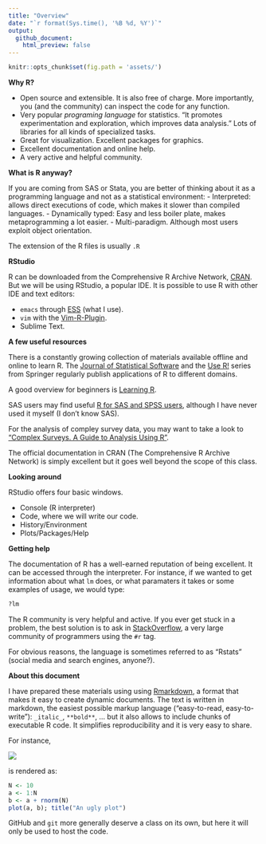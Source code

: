 ```yaml
--- 
title: "Overview"
date: "`r format(Sys.time(), '%B %d, %Y')`"
output: 
  github_document:
    html_preview: false
---
```


```r
knitr::opts_chunk$set(fig.path = 'assets/')
```

**Why R?**

- Open source and extensible. It is also free of charge. More importantly, you (and the community)
  can inspect the code for any function.
- Very popular _programing language_ for statistics. "It promotes
  experimentation and exploration, which improves data analysis." Lots of
  libraries for all kinds of specialized tasks.
- Great for visualization. Excellent packages for graphics.
- Excellent documentation and online help.
- A very active and helpful community.

**What is R anyway?**

If you are coming from SAS or Stata, you are better of thinking about it as a programming language and not as a
statistical environment:
- Interpreted: allows direct executions of code, which makes it slower than
  compiled languages.
- Dynamically typed: Easy and less boiler plate, makes metaprogramming a lot easier. 
- Multi-paradigm. Although most users exploit object orientation.

The extension of the R files is usually `.R`

**RStudio**

R can be downloaded from the Comprehensive R Archive Network,
[CRAN](https//cran.r-project.org). But we will be using RStudio, a popular IDE.
It is possible to use R with other IDE and text editors:

- `emacs` through [ESS](http://ess.r-project.org/) (what I use).
- `vim` with the [Vim-R-Plugin](http://www.vim.org/scripts/script.php?script_id=2628).
- Sublime Text.

**A few useful resources**

There is a constantly growing collection of materials available offline and
online to learn R. The
[Journal of Statistical Software](http://www.jstatsoft.org/index) and the
[Use R!](http://www.springer.com/series/6991) series from Springer regularly
publish applications of R to different domains.

A good overview for beginners is
[Learning R](http://shop.oreilly.com/product/0636920028352.do).

SAS users may find useful
[R for SAS and SPSS users](http://www.springer.com/us/book/9781461406846),
although I have never used it myself (I don't know SAS).

For the analysis of compley survey data, you may want to take a look to ["Complex
Surveys. A Guide to Analysis Using R"](http://r-survey.r-forge.r-project.org/svybook/). 

The official documentation in CRAN (The Comprehensive R Archive Network) is
simply excellent but it goes well beyond the scope of this class.

**Looking around**

RStudio offers four basic windows. 

- Console (R interpreter)
- Code, where we will write our code.
- History/Environment
- Plots/Packages/Help

**Getting help**

The documentation of R has a well-earned reputation of being excellent. It can
be accessed through the interpreter. For instance, if we wanted to get
information about what `lm` does, or what paramaters it takes or some examples
of usage, we would type:
```r
?lm
```

The R community is very helpful and active. If you ever get stuck in a problem, the best solution is to ask in 
[StackOverflow](http://stackoverflow.com/), a very large community of
programmers using the `#r` tag. 

For obvious reasons, the language is sometimes referred to as "Rstats" (social
media and search engines, anyone?).

**About this document**

I have prepared these materials using using
[Rmarkdown](http://rmarkdown.rstudio.com/), a format that makes it easy to
create dynamic documents. The text is written in markdown, the easiest possible
markup language ("easy-to-read, easy-to-write"): `_italic_`, `**bold**`,
... but it also allows to include chunks of executable R code. It simplifies
reproducibility and it is very easy to share.

For instance, 

<p align="left">
<img src ="assets/raw-rmarkdown.png">
</p>

is rendered as:

```r
N <- 10
a <- 1:N
b <- a + rnorm(N)
plot(a, b); title("An ugly plot")
```

GitHub and `git` more generally deserve a class on its own, but here it will
only be used to host the code.
